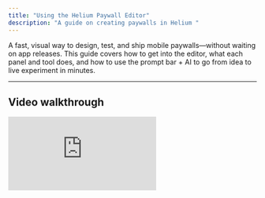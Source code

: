 ```yaml
---
title: "Using the Helium Paywall Editor"
description: "A guide on creating paywalls in Helium "
---
```


A fast, visual way to design, test, and ship mobile paywalls—without waiting on app releases. This guide covers how to get into the editor, what each panel and tool does, and how to use the prompt bar + AI to go from idea to live experiment in minutes.

---

## Video walkthrough

<iframe className="w-full aspect-video rounded-xl" src="https://www.loom.com/embed/ebc6d71e51514722bce2f4352a3a4059?sid=22f325a5-c603-40d3-afc3-16d0b7866c25" title="Editor Loom" frameBorder="0" allow="accelerometer; autoplay; clipboard-write; encrypted-media; gyroscope; picture-in-picture" allowFullScreen />

## 1) Entry points: creating your first paywall

You have three ways to begin after clicking "New Paywall":

### A) Start from a template (recommended)

1. Click **New Paywall** → **Template**
2. Pick a template (single screen, comparison table, trial-first, hero img)
3. Connect the **Products** you want to offer
4. Click **Create**. You’ll land directly in the editor with editable text, images, and pricing placeholders

**Best for:** getting something on-brand and testable in under 5 minutes.

---

### B) Start from a screenshot (AI Agent)

1. Click **New Paywall** → **From Screenshot**.
2. Upload 1 (or more!) screenshots from your app (or a paywall you love)
3. (optional but recommended): Link a public Figma file of the paywall so the agent can get fonts, colors and spacing
4. Add any additional instructions for the agent into the description field, such as brand guidelines, colors to use, and interactive behavior
5. Connect your **Products**
6. The AI reconstructs the design into a ready-to-use paywall
7. Use the **Prompt Bar** or **Element Editor** to tweak copy, styles, and structure

**Best for:** cloning your current paywall or riffing on inspiration from other apps.

---

### C) Start from scratch (advanced)

1. Click **New Paywall** → **From Scratch**
2. Connect your **Products**
3. Build the paywall from the ground up from a prompt
4. Use the **Prompt Bar** to accelerate copy and layout

**Best for:** bespoke designs. Most teams move faster starting from a template or screenshot.

---

## 2) Editor layout and tools

The editor is split into three areas:

### Left: AI Paywall Editor

- **Prompt Bar:** Natural-language commands to change copy, layout, colors, spacing, CTAs, and more.
- \*\*Chat History: \*\*View your chat History from the current session
- \*\*Undo/Redo: \*\*Toggle between old and new versions to view changes live — whichever version you are currently looking at is the one that the AI editor will make changes to!
- **Paywall Settings:** Toggle between AI models, we recommend Claude Sonnet for general use, and GPT 5 for very large changes

### Middle: Canvas & Toolbar (live preview)

- **Canvas:** Pixel-accurate rendering of your paywall as it will appear in-app (pulled OTA via the SDK).
- **Toolbar (bottom):**
  - **Viewports:** Preview common device sizes to ensure your paywall is optimized and working on all phone sizes.
  - **Zoom:** Inspect fine details or zoom-to-fit.
  - **Dark Mode:** View light/dark. **No configuration needed—Helium auto-generates dark styles!**
  - **Reset Preview State:** Returns any multi-step/onboarding flow to the start. Essential when building complex onboarding experiences.
  - **Action Logging:** View tap and navigation events made in the preview. Actions, like Restore, Dismiss, Subscribe are **preconfigured** for you—but great for QA.
  - \*\*Localization Preview: \*\*Price localization, including discount calculations and other math are **preconfigured** for you! But you can view various locales to verify copy, currency formats, etc.
  - **Safe Areas:** Overlay device safe areas (notches, home indicator). Use this to ensure sticky CTAs and headers aren’t clipped.
  - **Element Editor:** Precise, last-mile visual edits—colors, fonts, sizes, weights, spacing, radii, shadows, alignment, and visibility by breakpoint.

> **Note**\
> All changes are delivered over-the-air via the SDK—no app release required. Use **Targeting** + **Experiments** to safely ship and measure impact.

### Top: quick actions

The top bar gives you fast access to the most common actions for configuring your paywall/onboarding flow.

1. **QR code preview**\
   Once you’ve initialized Helium and enabled deep links, click the **QR** button to generate a scannable code. Scan on any device to open this exact paywall (and step) in your app for true on-device QA. Great for checking typography, animations, purchase sheet handoff, and safe-area behavior on real hardware.
2. **Products & Paywall config**\
   Attach or change the products associated with this paywall, set the **default product selection** (e.g., annual vs monthly), and edit the **title/description** that appear next to prices. This is the fastest way to wire pricing without leaving the editor. (You can still use **Offers** on the right panel for deeper setup.)
3. **Configure “Second Try” flow**\
   Show a different paywall if the user:
   - **Dismisses** the paywall (closes it), or
   - **Cancels** at the system purchase sheet (closes it after initiating).

   Use this to present a lighter variant, alternate framing, or a different offer on the second attempt. Pick the trigger(s), choose the follow-up paywall, and save.
4. **Save / Save as copy**
   - **Save** updates the server version and pushes the changes OTA via the SDK.
   - **Save as copy** creates a new **Variant** (ideal for experiments).
5. **Reset (to last saved)**\
   Discards any unsaved edits and reloads the server state from your **last Save**.\
   _Note:_ This is different from **Reset Preview State** in the canvas toolbar, which only resets the internal paywall state back to its initial state.

now for the fun part...

## Prompting:

In Helium, you don't have to manually change colors or adjust margins. Describe the outcome in plain English; the editor generates code diffs and updates your paywall instantly. From idea → preview → **Save** (or **Save as copy**) in a single prompt.

**What a single prompt can do:**

- **Reshape the entire flow:** Switch single → two-step, insert/remove sections (hero, social proof, FAQs, benefits), reorder blocks, or convert to an onboarding experience—no manual wiring.
- **Update visual identity:** Apply brand colors, update typography scale, tighten/loosen spacing rhythm, adjust radii/shadows/gradients, and swap imagery or icons across the layout in one prompt.
- **Add more screens:** Create entire new screens for the user, like an onboarding survey, a multi-step product intro with Lottie files, all with custom transitions.
- **Structure pricing UI:** Set the default plan (e.g., annual), show/hide monthly, add badges like “Save 42%” and “Most popular,” or add contextual notes beneath plans—all generated in one pass.
- **Product-aware edits:** Create copy or visuals that directly refer to the selected product price, period, or discount.
- **Offer-specific variants:** Create variants that only apply to users with introductory offers, highlighting reduced pricing, or trial length, while leaving the standard paywall the same.
- \*\*Add new components: \*\*Customer testimonials, feature comparisons,
- \*\*Incorporate Uploaded Images/Icons: \*\*The editor will be able to see and incorporate any assets you upload such as icons, logos, hero images, or even Lottie animations.
- **Match a Visual Reference:** Upload an image example of a component or paywall you like, and the editor will build based on the image.
- \*\*Animations: \*\*Simply describe the behavior you want, and voila!

**Examples you can paste**

- “Animate the testimonial carousel, have it automatically scroll to the next state if the user hasn't touched it for 5 seconds”
- "Add a 5 question \*\*onboarding survey \*\*with the same visual styles, and customize the final paywall based on if the user is high or low intent, offering our annual plan for high-intent users and weekly for low-intent users."
- “Apply brand colors (primary #0A84FF), make headings semibold, tighten vertical spacing ~12%, and keep the CTA sticky.”
- “Reference the user's timezone and display a countdown timer to the end of the day when the offer expires"

We’re excited to see what you build—have fun with it! We’d love your feedback at [**founders@tryhelium.com**](mailto:founders@tryhelium.com).